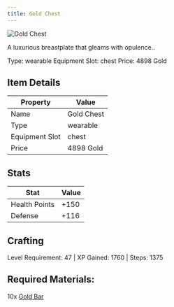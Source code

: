```yaml
---
title: Gold Chest
---
```


<div className="flex items-start gap-6 mb-8">
  <div className="flex-shrink-0">
    <img src="/assets/resources/smithing/gold_chest.png" alt="Gold Chest" className="w-24 h-24 border rounded-lg" />
  </div>
  <div className="flex-1">
    <div className="space-y-2">
      <p className="text-lg text-muted-foreground">A luxurious breastplate that gleams with opulence..</p>
      <div className="flex flex-wrap gap-4 text-sm">
        <span className="px-2 py-1 bg-green-100 dark:bg-green-900 rounded-md">
          Type: wearable
        </span>
        <span className="px-2 py-1 bg-purple-100 dark:bg-purple-900 rounded-md">
          Equipment Slot: chest
        </span>
        <span className="px-2 py-1 bg-yellow-100 dark:bg-yellow-900 rounded-md">
          Price: 4898 Gold
        </span>
      </div>
    </div>
  </div>
</div>

## Item Details
| Property | Value |
|----------|-------|
| Name | Gold Chest |
| Type | wearable |
| Equipment Slot | chest |
| Price | 4898 Gold |

## Stats
| Stat | Value |
|------|-------|
| Health Points | +150 |
| Defense | +116 |

## Crafting
Level Requirement: 47 | XP Gained: 1760 | Steps: 1375

## Required Materials:
10x [Gold Bar](/docs/resources/individual/gold_bar)

